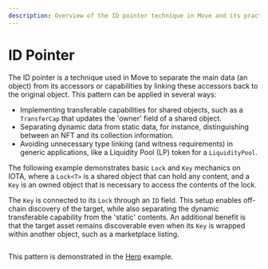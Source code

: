 ```yaml
---
description: Overview of the ID pointer technique in Move and its practical applications.
---
```


# ID Pointer

The ID pointer is a technique used in Move to separate the main data (an object) 
from its accessors or capabilities by linking these accessors back to the original object.
This pattern can be applied in several ways:

- Implementing transferable capabilities for shared objects, such as a `TransferCap` that updates the 'owner' field of a shared object.
- Separating dynamic data from static data, for instance, distinguishing between an NFT and its collection information.
- Avoiding unnecessary type linking (and witness requirements) in generic applications, like a Liquidity Pool (LP) token for a `LiquidityPool`.

The following example demonstrates basic `Lock` and `Key` mechanics on IOTA,
where a `Lock<T>` is a shared object that can hold any content, 
and a `Key` is an owned object that is necessary to access the contents of the lock.

The `Key` is connected to its `Lock` through an `ID` field. 
This setup enables off-chain discovery of the target, 
while also separating the dynamic transferable capability from the 'static' contents. 
An additional benefit is that the target asset remains discoverable even when its `Key` is wrapped within another object,
such as a marketplace listing.

```move file=<rootDir>/docs/examples/move/move-overview/patterns/id-pointer.move
```

This pattern is demonstrated in the [Hero](https://github.com/iotaledger/iota/blob/main/examples/move/hero/sources/example.move) example.

<Quiz questions={questions} />
